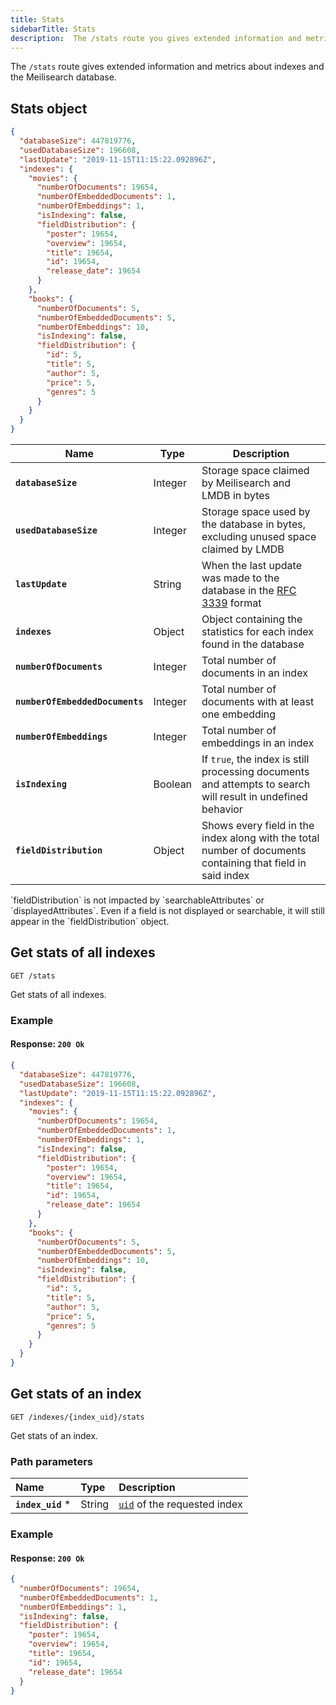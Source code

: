 ```yaml
---
title: Stats
sidebarTitle: Stats
description:  The /stats route you gives extended information and metrics about indexes and the Meilisearch database.
---
```



The `/stats` route gives extended information and metrics about indexes and the Meilisearch database.

## Stats object

```json
{
  "databaseSize": 447819776,
  "usedDatabaseSize": 196608,
  "lastUpdate": "2019-11-15T11:15:22.092896Z",
  "indexes": {
    "movies": {
      "numberOfDocuments": 19654,
      "numberOfEmbeddedDocuments": 1,
      "numberOfEmbeddings": 1,
      "isIndexing": false,
      "fieldDistribution": {
        "poster": 19654,
        "overview": 19654,
        "title": 19654,
        "id": 19654,
        "release_date": 19654
      }
    },
    "books": {
      "numberOfDocuments": 5,
      "numberOfEmbeddedDocuments": 5,
      "numberOfEmbeddings": 10,
      "isIndexing": false,
      "fieldDistribution": {
        "id": 5,
        "title": 5,
        "author": 5,
        "price": 5, 
        "genres": 5
      }
    }
  }
}
```

| Name                            | Type    | Description                                                                                                  |
| ------------------------------- | ------- | ------------------------------------------------------------------------------------------------------------ |
| **`databaseSize`**              | Integer | Storage space claimed by Meilisearch and LMDB in bytes                                                       |
| **`usedDatabaseSize`**          | Integer | Storage space used by the database in bytes, excluding unused space claimed by LMDB                          |
| **`lastUpdate`**                | String  | When the last update was made to the database in the [RFC 3339](https://www.ietf.org/rfc/rfc3339.txt) format |
| **`indexes`**                   | Object  | Object containing the statistics for each index found in the database                                        |
| **`numberOfDocuments`**         | Integer | Total number of documents in an index                                                                        |
| **`numberOfEmbeddedDocuments`** | Integer | Total number of documents with at least one embedding                                                        |
| **`numberOfEmbeddings`**        | Integer | Total number of embeddings in an index                                                                       |
| **`isIndexing`**                | Boolean | If `true`, the index is still processing documents and attempts to search will result in undefined behavior  |
| **`fieldDistribution`**         | Object  | Shows every field in the index along with the total number of documents containing that field in said index  |

<Note>
`fieldDistribution` is not impacted by `searchableAttributes` or `displayedAttributes`. Even if a field is not displayed or searchable, it will still appear in the `fieldDistribution` object.  
</Note>

## Get stats of all indexes

```http
GET /stats
```

Get stats of all indexes.

### Example

<CodeSamplesGetIndexesStats1 />

#### Response: `200 Ok`

```json
{
  "databaseSize": 447819776,
  "usedDatabaseSize": 196608,
  "lastUpdate": "2019-11-15T11:15:22.092896Z",
  "indexes": {
    "movies": {
      "numberOfDocuments": 19654,
      "numberOfEmbeddedDocuments": 1,
      "numberOfEmbeddings": 1,
      "isIndexing": false,
      "fieldDistribution": {
        "poster": 19654,
        "overview": 19654,
        "title": 19654,
        "id": 19654,
        "release_date": 19654
      }
    },
    "books": {
      "numberOfDocuments": 5,
      "numberOfEmbeddedDocuments": 5,
      "numberOfEmbeddings": 10,
      "isIndexing": false,
      "fieldDistribution": {
        "id": 5,
        "title": 5,
        "author": 5,
        "price": 5, 
        "genres": 5
      }
    }
  }
}
```

## Get stats of an index

```http
GET /indexes/{index_uid}/stats
```

Get stats of an index.

### Path parameters

| Name              | Type   | Description                                                               |
| :---------------- | :----- | :------------------------------------------------------------------------ |
| **`index_uid`** * | String | [`uid`](/learn/getting_started/indexes#index-uid) of the requested index |

### Example

<CodeSamplesGetIndexStats1 />

#### Response: `200 Ok`

```json
{
  "numberOfDocuments": 19654,
  "numberOfEmbeddedDocuments": 1,
  "numberOfEmbeddings": 1,
  "isIndexing": false,
  "fieldDistribution": {
    "poster": 19654,
    "overview": 19654,
    "title": 19654,
    "id": 19654,
    "release_date": 19654
  }
}
```
